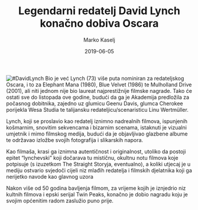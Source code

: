 ﻿---
title: Legendarni redatelj David Lynch konačno dobiva Oscara
date: 2019-06-05 
slug: david-lynch
author: Marko Kaselj
published: true
description: Veliki redatelj David Lynch, “prvi popularni nadrealist”, kako ga je nazvala utjecajna filmska kritičarka Pauline Kael, zaslužio je svog jedinog Oscara
color: #8e1a1a 
---
![#DavidLynch](./david-lynch.jpg)
Bio je već Lynch (73) više puta nominiran za redateljskog Oscara, i to za Elephant Mana (1980), Blue Velvet (1986) te Mulholland Drive (2001), ali niti jednom nije bio laureat najprestižnije filmske nagrade. Tako će ostati sve do listopada ove godine, budući da ga je Akademija predložila za počasnog dobitnika, zajedno uz glumicu Geenu Davis, glumca Cherokee porijekla Wesa Studia te talijansku redateljicu/scenaristicu Linu Wertmüller.

Lynch, koji se proslavio kao redatelj iznimno nadrealnih filmova, ispunjenih košmarnim, snovitim sekvencama i bizarnim scenama, istaknuti je vizualni umjetnik i mimo filmskog medija, budući da je objavljivao glazbene albume te održavao izložbe svojih fotografija i slikarskih napora.

Kao filmaša, krasi ga iznimna autentičnost i originalnost, utoliko da postoji epitet “lynchevski” koji dočarava tu mističnu, okultnu notu filmova koje potpisuje (s izuzetkom The Straight Storyja, eventualno), a koliki utjecaj je u mediju ostvario svjedoči cijeli niz mlađih redatelja i filmskih djelatnika koji ga nerijetko navode kao glavnog uzora

Nakon više od 50 godina bavljenja filmom, za vrijeme kojih je iznjedrio niz kultnih filmova i epski serijal Twin Peaks, konačno je dobio nagradu koju je svojim općenitim radom zaslužio puno prije.